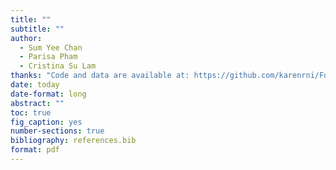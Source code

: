 ```yaml
---
title: ""
subtitle: ""
author: 
  - Sum Yee Chan
  - Parisa Pham
  - Cristina Su Lam
thanks: "Code and data are available at: https://github.com/karenrni/Forecasting-the-2024-US-Presidential-Elections"
date: today
date-format: long
abstract: ""
toc: true
fig_caption: yes
number-sections: true
bibliography: references.bib
format: pdf
---
```


